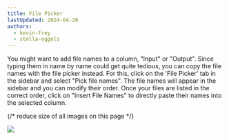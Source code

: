 ```yaml
---
title: File Picker
lastUpdated: 2024-04-26
authors: 
  - kevin-frey
  - stella-eggels
---
```


You might want to add file names to a column, "Input" or "Output". Since typing them in name by name could get quite tedious, you can copy the file names with the file picker instead. For this, click on the 'File Picker' tab in the sidebar and select "Pick file names". The file names will appear in the sidebar and you can modify their order. Once your files are listed in the correct order, click on "Insert File Names" to directly paste their names into the selected column. 

{/* reduce size of all images on this page */}
<style>
{`
  img {
    max-height: 400px !important; 
    width: auto
  }
`}
</style>

![](@images/Swate_a_filepicker.PNG)
